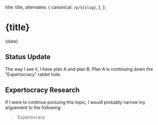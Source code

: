 
  title: title,
  alternates: {
    canonical: `/p/${slug}`,
  },
};

<div className="pt-12 pb-6">
  <h1>{title}</h1>
  <div className="mt-4 text-sm text-neutral-600 dark:text-neutral-400">{date}</div>
</div>

## Status Update

The way I see it, I have plan A and plan B. Plan A is continuing down the "Expertocracy" rabbit hole.


## Expertocracy Research

If I were to continue pursuing this topic, I would probably narrow my arguement to the following:

> Expertocracy 
